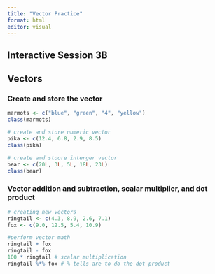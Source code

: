 ```yaml
---
title: "Vector Practice"
format: html
editor: visual
---
```


## Interactive Session 3B

## Vectors

###  Create and store the vector

```r
marmots <- c("blue", "green", "4", "yellow")
class(marmots)

# create and store numeric vector
pika <- c(12.4, 6.8, 2.9, 8.5)
class(pika)

# create amd stoore interger vector 
bear <- c(20L, 3L, 5L, 18L, 23L)
class(bear)

```

### Vector addition and subtraction, scalar multiplier, and dot product

```r

# creating new vectors 
ringtail <- c(4.3, 8.9, 2.6, 7.1)
fox <- c(9.0, 12.5, 5.4, 10.9)

#perform vector math
ringtail + fox
ringtail - fox
100 * ringtail # scalar multiplication 
ringtail %*% fox # % tells are to do the dot product
```
